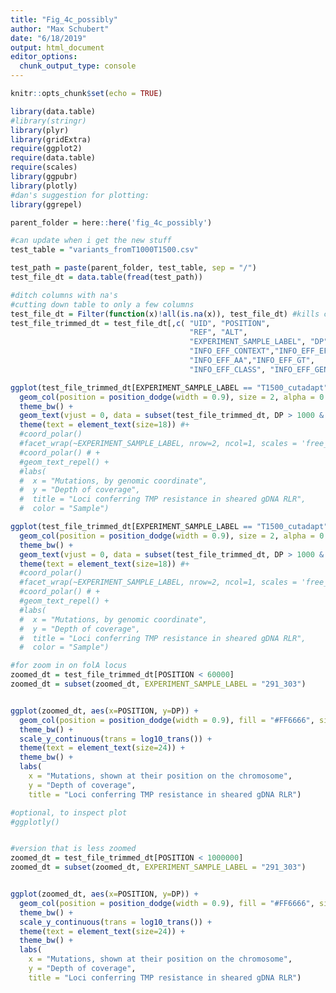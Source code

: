 ```yaml
---
title: "Fig_4c_possibly"
author: "Max Schubert"
date: "6/18/2019"
output: html_document
editor_options: 
  chunk_output_type: console
---
```


```r
knitr::opts_chunk$set(echo = TRUE)

library(data.table)
#library(stringr)
library(plyr)
library(gridExtra)
require(ggplot2)
require(data.table)
require(scales)
library(ggpubr)
library(plotly)
#dan's suggestion for plotting:
library(ggrepel)

parent_folder = here::here('fig_4c_possibly')

```

```r
#can update when i get the new stuff
test_table = "variants_fromT1000T1500.csv"

test_path = paste(parent_folder, test_table, sep = "/")
test_file_dt = data.table(fread(test_path))

#ditch columns with na's
#cutting down table to only a few columns
test_file_dt = Filter(function(x)!all(is.na(x)), test_file_dt) #kills columns with all NA
test_file_trimmed_dt = test_file_dt[,c( "UID", "POSITION",
                                        "REF", "ALT",
                                        "EXPERIMENT_SAMPLE_LABEL", "DP",
                                        "INFO_EFF_CONTEXT","INFO_EFF_EFFECT",
                                        "INFO_EFF_AA","INFO_EFF_GT",
                                        "INFO_EFF_CLASS", "INFO_EFF_GENE")] #keeps only specified columns

```

```r
ggplot(test_file_trimmed_dt[EXPERIMENT_SAMPLE_LABEL == "T1500_cutadapt"], aes(x=POSITION, y=DP, color=EXPERIMENT_SAMPLE_LABEL, label = INFO_EFF_GENE)) + 
  geom_col(position = position_dodge(width = 0.9), size = 2, alpha = 0.5) +
  theme_bw() +
  geom_text(vjust = 0, data = subset(test_file_trimmed_dt, DP > 1000 & EXPERIMENT_SAMPLE_LABEL == "T1500_cutadapt")) +
  theme(text = element_text(size=18)) #+
  #coord_polar()
  #facet_wrap(~EXPERIMENT_SAMPLE_LABEL, nrow=2, ncol=1, scales = 'free_y') +
  #coord_polar() # +
  #geom_text_repel() +
  #labs(
  #  x = "Mutations, by genomic coordinate",
  #  y = "Depth of coverage",
  #  title = "Loci conferring TMP resistance in sheared gDNA RLR",
  #  color = "Sample")
```


```r
ggplot(test_file_trimmed_dt[EXPERIMENT_SAMPLE_LABEL == "T1500_cutadapt"], aes(x=POSITION, y=DP, color=INFO_EFF_EFFECT, label = INFO_EFF_GENE)) + 
  geom_col(position = position_dodge(width = 0.9), size = 2, alpha = 0.5) +
  theme_bw() +
  geom_text(vjust = 0, data = subset(test_file_trimmed_dt, DP > 1000 & EXPERIMENT_SAMPLE_LABEL == "T1500_cutadapt")) +
  theme(text = element_text(size=18)) #+
  #coord_polar()
  #facet_wrap(~EXPERIMENT_SAMPLE_LABEL, nrow=2, ncol=1, scales = 'free_y') +
  #coord_polar() # +
  #geom_text_repel() +
  #labs(
  #  x = "Mutations, by genomic coordinate",
  #  y = "Depth of coverage",
  #  title = "Loci conferring TMP resistance in sheared gDNA RLR",
  #  color = "Sample")
```

```r
#for zoom in on folA locus
zoomed_dt = test_file_trimmed_dt[POSITION < 60000]
zoomed_dt = subset(zoomed_dt, EXPERIMENT_SAMPLE_LABEL = "291_303")


ggplot(zoomed_dt, aes(x=POSITION, y=DP)) + 
  geom_col(position = position_dodge(width = 0.9), fill = "#FF6666", size =2 ) +
  theme_bw() +
  scale_y_continuous(trans = log10_trans()) +
  theme(text = element_text(size=24)) +
  theme_bw() +
  labs(
    x = "Mutations, shown at their position on the chromosome",
    y = "Depth of coverage",
    title = "Loci conferring TMP resistance in sheared gDNA RLR")

#optional, to inspect plot
#ggplotly()


#version that is less zoomed
zoomed_dt = test_file_trimmed_dt[POSITION < 1000000]
zoomed_dt = subset(zoomed_dt, EXPERIMENT_SAMPLE_LABEL = "291_303")


ggplot(zoomed_dt, aes(x=POSITION, y=DP)) + 
  geom_col(position = position_dodge(width = 0.9), fill = "#FF6666", size = 100) +
  theme_bw() +
  scale_y_continuous(trans = log10_trans()) +
  theme(text = element_text(size=24)) +
  theme_bw() +
  labs(
    x = "Mutations, shown at their position on the chromosome",
    y = "Depth of coverage",
    title = "Loci conferring TMP resistance in sheared gDNA RLR")

```


